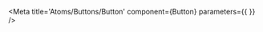 
<Meta title='Atoms/Buttons/Button' component={Button} parameters={{ }} />

<Title of={Button} />

> *This component is categorized as an atom.*

## Description
<Description of={Button} />

## Stories

### Default
<Canvas>
  <Story name='Default'>
    {{
      components: { Button },
      template: `
        <Button
          @click="clickHandler"
          :element="elementKnob"
          :type="type"
          :disabled="disabledKnob"
          :loading="loadingKnob"
          :warning="warningKnob"
        >
          <Icon :slot="iconSlotKnob" v-if="iconKnob" :name="iconKnob" />
          {{ labelKnob }}
        </Button>
      `,
      methods: {
        clickHandler: action('Click button')
      },
      computed: {
        type() {
          return this.typeValueKnob === 'blue' ? undefined : this.typeValueKnob;
        }
      },
      props: {
        labelKnob: {
          type: String,
          default: text('Label', 'Button')
        },
        elementKnob: {
          type: String,
          default: radios('Element', {
            Link: 'a',
            Button: 'button'
          }, 'a')
        },
        typeValueKnob: {
          type: String,
          default: radios('Type', {
            Blue: 'blue',
            Outlined: 'outlined',
            Transparent: 'transparent'
          }, 'blue')
        },
        iconKnob: {
          type: [String, null],
          default: select('Icon', [undefined, ...Object.keys(icons)], null)
        },
        iconSlotKnob: {
          type: [String, null],
          default: select('Icon slot', {
            Prefix: 'prefix',
            Suffix: 'suffix'
          }, 'prefix')
        },
        disabledKnob: {
          type: Boolean,
          default: boolean('Disabled', false)
        },
        loadingKnob: {
          type: Boolean,
          default: boolean('Loading', false)
        },
        warningKnob: {
          type: Boolean,
          default: boolean('Warning', false)
        }
      }
    }}
  </Story>
</Canvas>

### Group
<Canvas>
  <Story name='Group'>
    {{
      components: { Button },
      template: `
        <div>
          <Button
            v-for="({ type, label }, index) in group"
            :key="index"
            :type="type"
          >
            {{ label }}
          </Button>
        </div>
      `,
      data() {
        return {
          group: [
            {
              type: undefined,
              label: 'Blue'
            },
            {
              type: 'outlined',
              label: 'Outlined'
            },
            {
              type: 'transparent',
              label: 'Transparent'
            }
          ]
        };
      }
    }}
  </Story>
</Canvas>

## I/O
<ArgsTable of={Button} />
